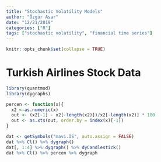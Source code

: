 ```yaml
---
title: "Stochastic Volatility Models"
author: "Özgür Asar"
date: "12/21/2019"
categories: ["R"]
tags: ["stochastic volatility", "financial time series"]
---
```


```r
knitr::opts_chunk$set(collapse = TRUE)
```

# Turkish Airlines Stock Data

```r
library(quantmod)
library(dygraphs)

percen <- function(x){
  x2 <-as.numeric(x)
  out <- (x2[-1] - x2[-length(x2)])/x2[-length(x2)] * 100
  out <- as.xts(out, order.by = index(x)[-1])
}

dat <- getSymbols("mavi.IS", auto.assign = FALSE)
dat %>% Cl() %>% dygraph()
dat[, 1:4] %>% dygraph() %>% dyCandlestick()
dat %>% Cl() %>% percen %>% dygraph
```